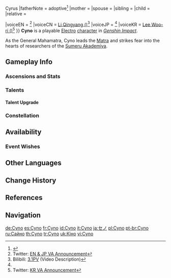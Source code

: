 {{CharacterTabs}}
{{About|the playable character|the [[Genius Invokation TCG]] Character Card|Cyno (Character Card)}}
{{Character Infobox
|image            = <gallery>
Cyno Card.png|Card
Character Cyno Full Wish.png|Wish
Character Cyno Game.png|In-Game
</gallery>
|realname         = <!-- Optional, if different from in-game name -->
|title            = Judicator of Secrets
|title2           = General Mahamatra

<!--Playable Character Information-->
|type             = Playable
|quality           = 5
|weapon           = Polearm
|element          = Electro

<!--Character Information-->
|name             = Cyno
|birthday         = June 23rd
|constellation    = Lupus Aureus
|region           = Sumeru
|affiliation      = Temple of Silence
|affiliation2     = Matra
|affiliation3     = Spantamad
|dish             = Duel Soul
|obtain           = Character Event Wishes
|event_name       = Twilight Arbiter
|releaseDate      = 2022-09-28 11:00:00 GMT+8

|ancestry         = <!-- Clan/family -->
|father           = Cyrus (Sumeru){{!}}Cyrus
|fatherNote       = adoptive<ref>{{Ref/Quest|A Riddle Amidst the Crowds|note=post-quest dialogue between Cyno and Lisa}}</ref>
|mother           = 
|spouse           = 
|sibling          = 
|child            = 
|relative         = 

|voiceEN          = {{w|Alejandro Saab}}<ref name="Cyno EN JP">Twitter: [https://twitter.com/GenshinImpact/status/1572828042971340801 EN & JP VA Announcement]</ref>
|voiceCN          = [https://zh.moegirl.org.cn/李轻扬 Li Qingyang ({{zh|李轻扬}})]<ref name="Cyno CN">Bilibili: [https://www.bilibili.com/video/BV1yd4y1u7ef {{zh|《原神》}}3.1{{zh|版本}}PV{{zh|：「赤土之王与三朝圣者」}}] (Video Description)</ref>
|voiceJP          = {{w|Miyu Irino|Irino Miyu ({{ja|入野 自由}})}}<ref name="Cyno EN JP" />
|voiceKR          = [https://namu.wiki/w/이우리 Lee Woo-ri ({{ko|이우리}})]<ref name="Cyno KR">Twitter: [https://twitter.com/genshinimpactkr/status/1572828038189879296 KR VA Announcement]</ref>
}}
'''Cyno''' is a playable [[Electro]] [[character]] in ''[[Genshin Impact]]''.

As the General Mahamatra, Cyno leads the [[Matra]] and strikes fear into the hearts of researchers of the [[Sumeru Akademiya]].

==Gameplay Info==
===Ascensions and Stats===
{{Character Ascensions and Stats}}

===Talents===
{{Talent Table}}

====Talent Upgrade====
{{Talent Upgrade}}

===Constellation===
{{Constellation Table}}

==Availability==
===Event Wishes===
{{Featured}}

==Other Languages==
{{Other Languages|default_hidden = 1
|en      = Cyno
|zhs     = 赛诺
|zhs_rm  = Sàinuò
|zht     = 賽諾
|zht_rm  = Sàinuò
|ja      = セノ
|ja_rm   = Seno
|ko      = 사이노
|ko_rm   = Saino
|es      = Cyno
|fr      = Cyno
|ru      = Сайно
|th      = Cyno
|vi      = Cyno
|de      = Cyno
|id      = Cyno
|pt      = Cyno
|tr      = Cyno
|it      = Cyno
}}

==Change History==
{{Change History|3.1|introduced = 3.0}}

==References==
{{Reflist}}

==Navigation==
{{Character Navbox}}

[[de:Cyno]]
[[es:Cyno]]
[[fr:Cyno]]
[[id:Cyno]]
[[it:Cyno]]
[[ja:セノ]]
[[pl:Cyno]]
[[pt-br:Cyno]]
[[ru:Сайно]]
[[th:Cyno]]
[[tr:Cyno]]
[[uk:Кіно]]
[[vi:Cyno]]